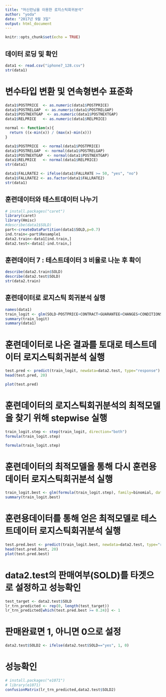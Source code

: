 ```yaml
---
title: "머신런닝을 이용한 로지스틱회귀분석"
author: "yoda"
date: "2017년 9월 3일"
output: html_document
---
```


```r
knitr::opts_chunk$set(echo = TRUE)
```

## 데이터 로딩 및 확인

```r
data1 <- read.csv("iphone7_128.csv")
str(data1)
```

# 변수타입 변환 및 연속형변수 표준화
```r
data1$POSTPRICE  <- as.numeric(data1$POSTPRICE)
data1$POSTRELGAP  <- as.numeric(data1$POSTRELGAP)
data1$POSTNEXTGAP  <- as.numeric(data1$POSTNEXTGAP)
data1$RELPRICE   <- as.numeric(data1$RELPRICE)

normal <- function(x){
  return ((x-min(x)) / (max(x)-min(x)))
}

data1$POSTPRICE  <- normal(data1$POSTPRICE)
data1$POSTRELGAP  <- normal(data1$POSTRELGAP)
data1$POSTNEXTGAP  <- normal(data1$POSTNEXTGAP)
data1$RELPRICE   <- normal(data1$RELPRICE)
str(data1)
```
```r
data1$FALLRATE2 <- ifelse(data1$FALLRATE >= 50, "yes", "no")
data1$FALLRATE2 <- as.factor(data1$FALLRATE2)
str(data1)
```

## 훈련데이터와 테스트데이터 나누기

```r
# install.packages("caret")
library(caret)
library(Hmisc)
#describe(data1$SOLD)
part<-createDataPartition(data1$SOLD,p=0.7)
ind.train<-part$Resample1
data2.train<-data1[ind.train,]
data2.test<-data1[-ind.train,]
```

## 훈련데이터 7 : 테스트데이터 3 비율로 나눈 후 확이
```r
describe(data2.train$SOLD)
describe(data2.test$SOLD)
str(data2.train)
```
## 훈련데이터로 로지스틱 회귀분석 실행
```r
names(data1)
train_logit <- glm(SOLD~POSTPRICE+CONTRACT+GUARANTEE+CHANGES+CONDITIONS+COMPONENT+POSTRELGAP+FALLRATE+POSTNEXTGAP, family=binomial, data=data2.train)
summary(train_logit)
summary(data1)
```
# 훈련데이터로 나온 결과를 토대로 테스트데이터 로지스틱회귀분석 실행
```r
test.pred <- predict(train_logit, newdata=data2.test, type="response")
head(test.pred, 20)
```

```r
plot(test.pred)
```
# 훈련데이터의 로지스틱회귀분석의 최적모델을 찾기 위해 stepwise 실행
```r
train_logit.step <- step(train_logit, direction="both")
formula(train_logit.step)
```
```r
formula(train_logit.step)
```

# 훈련데이터의 최적모델을 통해 다시 훈련용데이터 로지스틱회귀분석 실행
```r
train_logit.best <- glm(formula(train_logit.step), family=binomial, data=data2.train)
summary(train_logit.best)
```

# 훈련용데이터를 통해 얻은 최적모델로 테스트데이터 로지스틱회귀분석 실행
```r
test.pred.best <- predict(train_logit.best, newdata=data2.test, type="response")
head(test.pred.best, 20)
plot(test.pred.best)
```
# data2.test의 판매여부(SOLD)를 타겟으로 설정하고 성능확인
```r
test_target <- data2.test$SOLD
lr_trn_predicted <- rep(0, length(test_target))
lr_trn_predicted[which(test.pred.best >= 0.24)] <- 1

```

# 판매완료면 1, 아니면 0으로 설정
```r
data2.test$SOLD2 <- ifelse(data2.test$SOLD=="yes", 1, 0)
```
# 성능확인
```r
# install.packages("e1071")
# library(e1071)
confusionMatrix(lr_trn_predicted,data2.test$SOLD2)
```

